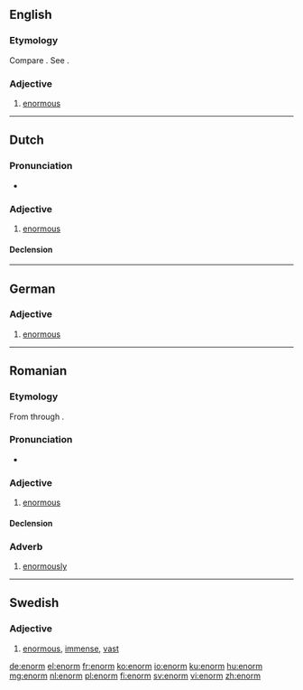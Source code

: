 ==English==

===Etymology===
Compare {{etyl|fr|-}} {{term|énorme}}. See {{term|enormous}}.

===Adjective===
{{en-adj}}

# {{obsolete}} [[enormous]]
#: {{rfquotek|Spenser}}

{{Webster 1913}}

----

==Dutch==

===Pronunciation===
* {{audio|Nl-enorm.ogg|Audio}}

===Adjective===
{{nl-adj|-}}

# [[enormous]]

====Declension====
{{nl-decl-adj||-}}

----

==German==

===Adjective===
{{de-adj|enormer|enormsten}}

# [[enormous]]

----

==Romanian==

===Etymology===
From {{etyl|la|ro}} {{term|enormis|lang=la}} through {{etyl|fr|ro}} {{term|énorme|lang=fr}}.

===Pronunciation===
* {{IPA|/eˈnorm/|lang=ro}}

===Adjective===
{{ro-adj|4|head=enórm}}

# [[enormous]]

====Declension====
{{ro-adj-4}}

===Adverb===
{{ro-adv|head=enórm}}

# [[enormously]]

----

==Swedish==

===Adjective===
{{head|sv|adjective}}

# [[enormous]], [[immense]], [[vast]]

[[de:enorm]]
[[el:enorm]]
[[fr:enorm]]
[[ko:enorm]]
[[io:enorm]]
[[ku:enorm]]
[[hu:enorm]]
[[mg:enorm]]
[[nl:enorm]]
[[pl:enorm]]
[[fi:enorm]]
[[sv:enorm]]
[[vi:enorm]]
[[zh:enorm]]